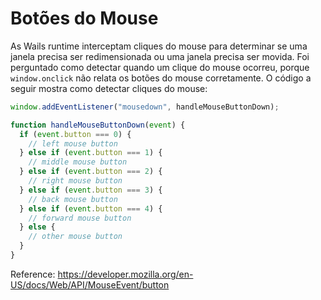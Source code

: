 # Botões do Mouse

As Wails runtime interceptam cliques do mouse para determinar se uma janela precisa ser redimensionada ou uma janela precisa ser movida. Foi perguntado como detectar quando um clique do mouse ocorreu, porque `window.onclick` não relata os botões do mouse corretamente. O código a seguir mostra como detectar cliques do mouse:

```javascript
window.addEventListener("mousedown", handleMouseButtonDown);

function handleMouseButtonDown(event) {
  if (event.button === 0) {
    // left mouse button
  } else if (event.button === 1) {
    // middle mouse button
  } else if (event.button === 2) {
    // right mouse button
  } else if (event.button === 3) {
    // back mouse button
  } else if (event.button === 4) {
    // forward mouse button
  } else {
    // other mouse button
  }
}
```

Reference: https://developer.mozilla.org/en-US/docs/Web/API/MouseEvent/button
